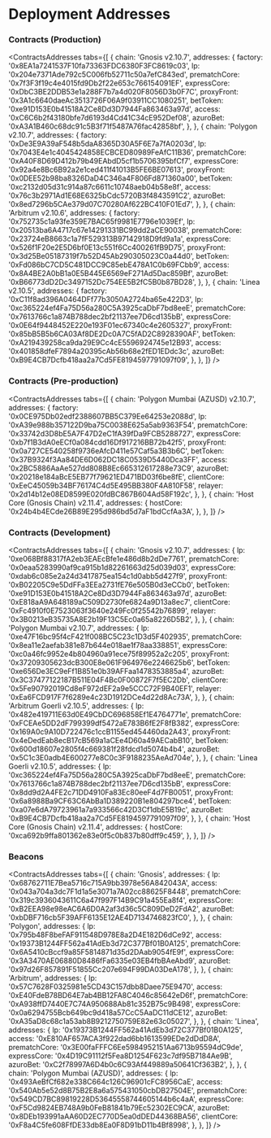 
# Deployment Addresses

### Contracts (Production)

<ContractsAddresses
  tabs={[
    {
      chain: 'Gnosis v2.10.7',
      addresses: {
        factory: '0x8EA1a7241537F10fa73363FDC6380F3FC8619c03',
        lp: '0x204e7371Ade792c5C006fb52711c50a7efC843ed',
        prematchCore: '0x7f3F3f19c4e4015fd9Db2f22e653c766154091EF',
        expressCore: '0xDbC3BE2DDB53e1a288F7b7a4d020F8056D3b0F7C',
        proxyFront: '0x3A1c6640daeAc3513726F06A9f03911CC1080251',
        betToken: '0xe91D153E0b41518A2Ce8Dd3D7944Fa863463a97d',
        access: '0xC6C6b2f43180bfe7d6193d4Cd41C34cE952Def08',
        azuroBet: '0xA3A1B460c68dc91c5B3f71f5487A76fac42858bf',
      },
    },
    {
      chain: 'Polygon v2.10.7',
      addresses: {
        factory: '0xDe3E9A39aF548b5daA8365D30A5F6E7a7fA0203d',
        lp: '0x7043E4e1c4045424858ECBCED80989FeAfC11B36',
        prematchCore: '0xA40F8D69D412b79b49EAbdD5cf1b5706395bfCf7',
        expressCore: '0x92a4e8Bc6B92a2e1ced411f41013B5FE6BE07613',
        proxyFront: '0x0DEE52b98ba8326DaD4C346a4F806Fd871360a00',
        betToken: '0xc2132d05d31c914a87c6611c10748aeb04b58e8f',
        access: '0x76c3b2971Ad1E68E6325bCdc5720B3f4843591C2',
        azuroBet: '0x8ed7296b5CAe379d07C70280Af622BC410F01Ed7',
      },
    },
    {
      chain: 'Arbitrum v2.10.6',
      addresses: {
        factory: '0x752735c1a93fe359E7BAC65f9981E7796e1039Ef',
        lp: '0x20513ba6A4717c67e14291331BC99dd2aCE90038',
        prematchCore: '0x23724eB8663c1a7fF529313B97142918D9fd9a1a',
        expressCore: '0x526f1F20e2E5D6bf0E13c551f6Cc400261fB9D75',
        proxyFront: '0x3d25Be05187319f7b52D45Ab290305023C0a44d0',
        betToken: '0xFd086bC7CD5C481DCC9C85ebE478A1C0b69FCbb9',
        access: '0x8A4BE2A0bB1a0E5B445E6569eF271Ad5Dac859Bf',
        azuroBet: '0xB66773dD2Dc3497152Dc754EE5B2fC5B0b87BD28',
      },
    },
    {
      chain: 'Linea v2.10.5',
      addresses: {
        factory: '0xC11f8ad396A0464DFf77b3050A2724ba65e422D3',
        lp: '0xc365224ef4Fa75D56a280C5A3925caDbF7bd8eeE',
        prematchCore: '0x7613766c1a874B788dec2bf21137ee7D6cd135bB',
        expressCore: '0x0E64f9448452E220e193F01ec67340c4e2605327',
        proxyFront: '0x85bB5B5b6CA03Af8DE2Dc0A7C5fAD2C8928390AF',
        betToken: '0xA219439258ca9da29E9Cc4cE5596924745e12B93',
        access: '0x401858dfeF7894a20395cAb56b68e2fED1EDdc3c',
        azuroBet: '0xB9E4CB7Dcfb418aa2a7Cd5FE8194597791097f09',
      },
    },
  ]}
/>

### Contracts (Pre-production)

<ContractsAddresses
  tabs={[
    {
      chain: 'Polygon Mumbai (AZUSD) v2.10.7',
      addresses: {
        factory: '0x0CE975Db02edf2388607BB5C379Ee64253e2088d',
        lp: '0xA39e988b357122D9ba75C0038E625a5ab9363F54',
        prematchCore: '0x33742d3D8bE5A7F47D2eC1fA39fDa9FCB5288727',
        expressCore: '0xb7f1B3dA0eECf0a084cdd16Df917216BB72b42f5',
        proxyFront: '0x0a727CE540258f9736eAfcD411e57Caf5a3B3b6C',
        betToken: '0x37B9324f3Aa84DE6D062DC18C0539D5440Dca3FF',
        access: '0x2BC5886AaAe527dd808B8Ec665312617288e73C9',
        azuroBet: '0x20218e184aBcE5EB77f79621ED471BD03f6be8fE',
        clientCore: '0xEeC45059b34BF76174C4d5E495BB380F4A810F58',
        relayer: '0x2d14b12e08ED8599E020fdBC867B604Ad58F192c',
      },
    },
    {
      chain: 'Host Core (Gnosis Chain) v2.11.4',
      addresses: {
        hostCore: '0x24b4b4ECde26B89E295d986bd5d7aF1bdCcfAa3A',
      },
    },
  ]}
/>

### Contracts (Development)

<ContractsAddresses
  tabs={[
    {
      chain: 'Gnosis v2.10.7',
      addresses: {
        lp: '0xe068Bf88317fA2eb3EAEcBfe1e486d8b2dDe7761',
        prematchCore: '0x0eaa5283990af9ca915b1d82261663d25d039d03',
        expressCore: '0xdab6c085e2a24d3417875ea154c1d0abb5d427f9',
        proxyFront: '0xB02205C9e5DdFFa3EEa2731fE76e505B0d3eCCb0',
        betToken: '0xe91D153E0b41518A2Ce8Dd3D7944Fa863463a97d',
        azuroBet: '0xE818aA9A648189aC509D2730fe6824a9D13a8ec7',
        clientCore: '0xFc4910f0E7523063f3640e249Fc0f25542b76899',
        relayer: '0x3B0213eB35735A8E2b19F13C5Ec0a65a8226D5B2',
      },
    },
    {
      chain: 'Polygon Mumbai v2.10.7',
      addresses: {
        lp: '0xe47F16bc95f4cF421f008BC5C23c1D3d5F402935',
        prematchCore: '0x8ea11e2aefab381e87b644e018ae1f78aa338851',
        expressCore: '0xc0a46fc9952e4b804960a91ece75f89952a2c205',
        proxyFront: '0x37209305623dcB300E8e061F964976e2246625b6',
        betToken: '0xe656De3EC9eFf1B851e0b39AFFaa1478353885a4',
        azuroBet: '0x3C37477122187B511E04F4Bc0F00872F7f5EC2Db',
        clientCore: '0x5Fe90792019Cd8eF972dEF2a9e5CCC72F9B40EF1',
        relayer: '0xEa6FCD917F7f6289e4c23D1912DCe4d22d8Ac73A',
      },
    },
    {
      chain: 'Arbitrum Goerli v2.10.5',
      addresses: {
        lp: '0x482e419711E63d0E49CbDC696858Ef1E4764771e',
        prematchCore: '0xFCEAe5DD2dF799399df5472aE783B6fE2F8fB382',
        expressCore: '0x169A0c9A10D722476c1ccB1155ed454460da2A43',
        proxyFront: '0x4eDedEab8ecB17cB569a1aCEe4D60a49AECabB10',
        betToken: '0x600d18607e2805f4c669381f28fdcd1d5074b4b4',
        azuroBet: '0x5C1c3E0adb4E600277e8C0c3F9188235AeAd704e',
      },
    },
    {
      chain: 'Linea Goerli v2.10.5',
      addresses: {
        lp: '0xc365224ef4Fa75D56a280C5A3925caDbF7bd8eeE',
        prematchCore: '0x7613766c1a874B788dec2bf21137ee7D6cd135bB',
        expressCore: '0x8dd9d2A4FE2c71DD4910Fa83Ec80eeF4d7FB0051',
        proxyFront: '0x6a8988Ba9CF63C6AbBa1D389220B1e804297bce4',
        betToken: '0xa07e6dA79723961a7a933566c42D3Cf1dbE5B19c',
        azuroBet: '0xB9E4CB7Dcfb418aa2a7Cd5FE8194597791097f09',
      },
    },
    {
      chain: 'Host Core (Gnosis Chain) v2.11.4',
      addresses: {
        hostCore: '0xca692b9ffa801362e83e0f5c0b837b80dff9c459',
      },
    },
  ]}
/>


### Beacons

<ContractsAddresses
  tabs={[
    {
      chain: 'Gnosis',
      addresses: {
        lp: '0x68762711E7Bea5716c715A9bb3978e56A842043A',
        access: '0x043a704a3dc7F1d1a5e3071a7A02cc88625F8448',
        prematchCore: '0x319c3936043611C6a47f997F14B9C91a455Ea8f4',
        expressCore: '0xB2EEA98e98eAC6A6D0A2af3d36c5C809DeD2FdA2',
        azuroBet: '0xbDBF716cb5F39AFF6135E12AE4D7134746823fC0',
      },
    },
    {
      chain: 'Polygon',
      addresses: {
        lp: '0x795b48F8beFAF911548D978E8a2D4E182D6dCe92',
        access: '0x19373B1244FF562a41AdEb3d72C377Bf01B0A125',
        prematchCore: '0x6A5410cBccf9a85F5814871d35d2DAab9054fE9f',
        expressCore: '0x3A3470AE06880D8486fFa6335e03EB4fbBAeAbd9',
        azuroBet: '0x97d26F857891F51855Cc207e694F99DA03DeA178',
      },
    },
    {
      chain: 'Arbitrum',
      addresses: {
        lp: '0x57C7628F0325981e5CD43C157dbb8Daee75E9470',
        access: '0xE40FdeB78BD64E7ab4BB12FA8C4046c85642eD6f',
        prematchCore: '0xA938ffD7440E7C74A950688Ab81c352B75c9B498',
        expressCore: '0x0a6294755Bcb649bc9d418a57CcC5AaDC11dCE12',
        azuroBet: '0xA35aD8c68c1a53ab8B9212750759E82e63c05027',
      },
    },
    {
      chain: 'Linea',
      addresses: {
        lp: '0x19373B1244FF562a41AdEb3d72C377Bf01B0A125',
        access: '0xE810AF657ACA3f922dad6bb1613599EDe2dDdD8A',
        prematchCore: '0x3E00faFFFC6Ee5984952151Aa6713b95594dC9de',
        expressCore: '0x4D19C91112f5Fea8D1254F623c7df95B7184Ae9B',
        azuroBet: '0xC2f78997A6D4b0c6C93Af449889a50641Cf363B2',
      },
    },
    {
      chain: 'Polygon Mumbai (AZUSD)',
      addresses: {
        lp: '0x493AeBfCf682e338C664c126C96901cFC8956CaE',
        access: '0x540Ab5e52d8B75B2E8a6a575431050cbDB27504E',
        prematchCore: '0x549CD7BC89819228D53645558744605144b6c4aA',
        expressCore: '0xF5Cd9824EB748A9b0FeB81841b79Ec52302EC9CA',
        azuroBet: '0x8DEb193991aAA60D2EC770D5ea0dDED44368BA56',
        clientCore: '0xF8a4C5fe608FfDE33db8Ea0F8D91bD11b4Bf8998',
      },
    },
  ]}
/>
